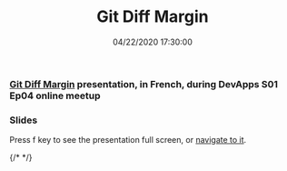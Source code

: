 ﻿---
title: 'Git Diff Margin'
permalink: /2021/10/19/git-diff-margin/
date: 04/22/2020 17:30:00
disqusIdentifier: 20211019013205
tags: [.NET, VisualStudio]
excerpt: Git Diff Margin presentation, in French, during DevApps S01 Ep04 online meetup
slides: https://laurentkempe.com/presentations/Git%20Diff%20Margin/index.html#/
---

### [Git Diff Margin](https://marketplace.visualstudio.com/items?itemName=LaurentKempe.GitDiffMargin) presentation, in French, during DevApps S01 Ep04 online meetup

<Plyr video="LoN_G3mva2c" start="1395" />

### Slides

Press f key to see the presentation full screen, or [navigate to it](https://laurentkempe.com/presentations/Git%20Diff%20Margin/index.html#/).

{/* <?# Reveal Src=https://laurentkempe.com/presentations/Git%20Diff%20Margin/index.html#/ /?> */}
